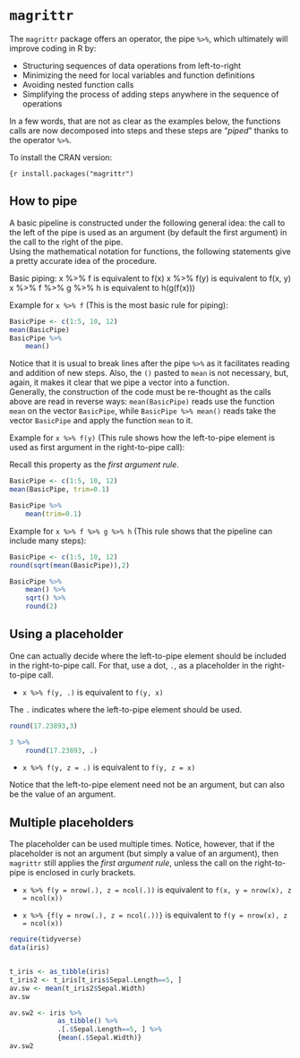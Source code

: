 # `magrittr` {#magrittr}


The `magrittr` package offers an operator, the pipe `%>%`, which ultimately will improve coding in R by:

- Structuring sequences of data operations from left-to-right
- Minimizing the need for local variables and function definitions
- Avoiding nested function calls
- Simplifying the process of adding steps anywhere in the sequence of operations

In a few words, that are not as clear as the examples below, the functions calls are now decomposed into steps and these steps are "_piped_" thanks to the operator `%>%`.    

To install the CRAN version:

```{r
install.packages("magrittr")
```

## How to pipe

A basic pipeline is constructed under the following general idea: the call to the left of the pipe is used as an argument (by default the first argument) in the call to the right of the pipe.  
Using the mathematical notation for functions, the following statements give a pretty accurate idea of the procedure.  

Basic piping:
x %>% f is equivalent to f(x)
x %>% f(y) is equivalent to f(x, y)
x %>% f %>% g %>% h is equivalent to h(g(f(x)))

Example for `x %>% f` (This is the most basic rule for piping):

```r
BasicPipe <- c(1:5, 10, 12)
mean(BasicPipe)
BasicPipe %>%
	mean()
```

Notice that it is usual to break lines after the pipe `%>%` as it facilitates reading and addition of new steps. Also, the `()` pasted to `mean` is not necessary, but, again, it makes it clear that we pipe a vector into a function.  
Generally, the construction of the code must be re-thought as the calls above are read in reverse ways: `mean(BasicPipe)` reads use the function `mean` on the vector `BasicPipe`, while `BasicPipe %>% mean()` reads take the vector `BasicPipe` and apply the function `mean` to it.



Example for `x %>% f(y)`  (This rule shows how the left-to-pipe element is used as first argument in the right-to-pipe call):

Recall this property as the _first argument rule_.

```r
BasicPipe <- c(1:5, 10, 12)
mean(BasicPipe, trim=0.1)

BasicPipe %>%
	mean(trim=0.1)
```



Example for `x %>% f %>% g %>% h` (This rule shows that the pipeline can include many steps):

```r
BasicPipe <- c(1:5, 10, 12)
round(sqrt(mean(BasicPipe)),2)

BasicPipe %>%
	mean() %>%
	sqrt() %>%
	round(2)
```


## Using a placeholder

One can actually decide where the left-to-pipe element should be included in the right-to-pipe call. For that, use a dot, `.`, as a placeholder in the right-to-pipe call.

- `x %>% f(y, .)` is equivalent to `f(y, x)`

The `.` indicates where the left-to-pipe element should be used.

```r
round(17.23893,3)

3 %>%
	round(17.23893, .)

```


- `x %>% f(y, z = .)` is equivalent to `f(y, z = x)`

Notice that the left-to-pipe element need not be an argument, but can also be the value of an argument.


## Multiple placeholders

The placeholder can be used multiple times. Notice, however, that if the placeholder is not an argument (but simply a value of an argument), then `magrittr` still applies the _first argument rule_, unless the call on the right-to-pipe is enclosed in curly brackets.

- `x %>% f(y = nrow(.), z = ncol(.))` is equivalent to `f(x, y = nrow(x), z = ncol(x))`

- `x %>% {f(y = nrow(.), z = ncol(.))}` is equivalent to `f(y = nrow(x), z = ncol(x))`





```r
require(tidyverse)
data(iris)


t_iris <- as_tibble(iris)
t_iris2 <- t_iris[t_iris$Sepal.Length==5, ]
av.sw <- mean(t_iris2$Sepal.Width) 
av.sw

av.sw2 <- iris %>%
            as_tibble() %>%
            .[.$Sepal.Length==5, ] %>%
            {mean(.$Sepal.Width)}
av.sw2  
```





